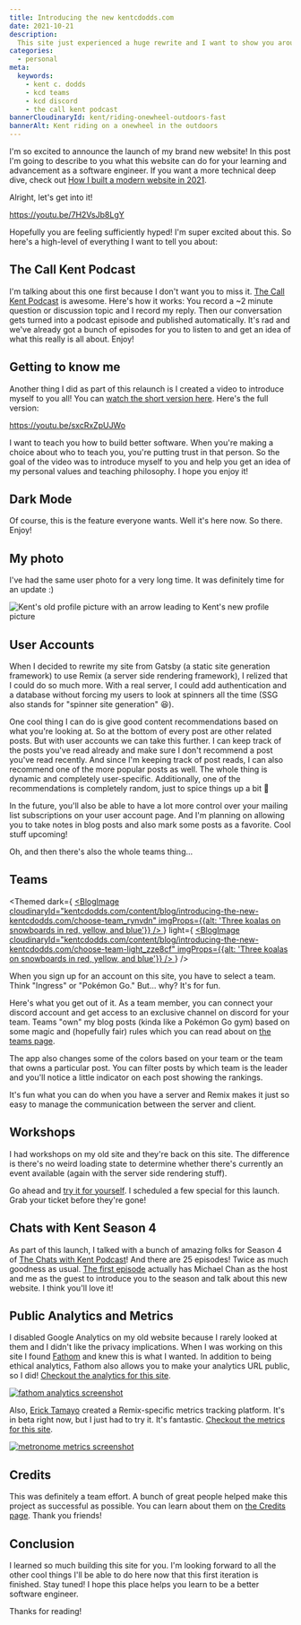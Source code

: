 ```yaml
---
title: Introducing the new kentcdodds.com
date: 2021-10-21
description:
  This site just experienced a huge rewrite and I want to show you around a bit.
categories:
  - personal
meta:
  keywords:
    - kent c. dodds
    - kcd teams
    - kcd discord
    - the call kent podcast
bannerCloudinaryId: kent/riding-onewheel-outdoors-fast
bannerAlt: Kent riding on a onewheel in the outdoors
---
```


I'm so excited to announce the launch of my brand new website! In this post I'm
going to describe to you what this website can do for your learning and
advancement as a software engineer. If you want a more technical deep dive,
check out
[How I built a modern website in 2021](/blog/how-i-built-a-modern-website-in-2021).

Alright, let's get into it!

https://youtu.be/7H2VsJb8LgY

Hopefully you are feeling sufficiently hyped! I'm super excited about this. So
here's a high-level of everything I want to tell you about:

## The Call Kent Podcast

I'm talking about this one first because I don't want you to miss it.
[The Call Kent Podcast](/calls) is awesome. Here's how it works: You record a ~2
minute question or discussion topic and I record my reply. Then our conversation
gets turned into a podcast episode and published automatically. It's rad and
we've already got a bunch of episodes for you to listen to and get an idea of
what this really is all about. Enjoy!

## Getting to know me

Another thing I did as part of this relaunch is I created a video to introduce
myself to you all! You can
[watch the short version here](https://youtu.be/a7VxBwLGcDE). Here's the full
version:

https://youtu.be/sxcRxZpUJWo

I want to teach you how to build better software. When you're making a choice
about who to teach you, you're putting trust in that person. So the goal of the
video was to introduce myself to you and help you get an idea of my personal
values and teaching philosophy. I hope you enjoy it!

## Dark Mode

Of course, this is the feature everyone wants. Well it's here now. So there.
Enjoy!

## My photo

I've had the same user photo for a very long time. It was definitely time for an
update :)

![Kent's old profile picture with an arrow leading to Kent's new profile picture](https://res.cloudinary.com/kentcdodds-com/image/upload/kentcdodds.com/content/blog/introducing-the-new-kentcdodds.com/new-kent_luxjl8.png)

## User Accounts

When I decided to rewrite my site from Gatsby (a static site generation
framework) to use Remix (a server side rendering framework), I relized that I
could do so much more. With a real server, I could add authentication and a
database without forcing my users to look at spinners all the time (SSG also
stands for "spinner site generation" 😆).

One cool thing I can do is give good content recommendations based on what
you're looking at. So at the bottom of every post are other related posts. But
with user accounts we can take this further. I can keep track of the posts
you've read already and make sure I don't recommend a post you've read recently.
And since I'm keeping track of post reads, I can also recommend one of the more
popular posts as well. The whole thing is dynamic and completely user-specific.
Additionally, one of the recommendations is completely random, just to spice
things up a bit 🤌

In the future, you'll also be able to have a lot more control over your mailing
list subscriptions on your user account page. And I'm planning on allowing you
to take notes in blog posts and also mark some posts as a favorite. Cool stuff
upcoming!

Oh, and then there's also the whole teams thing...

## Teams

<Themed
  dark={
    <a href="/signup">
      <BlogImage
        cloudinaryId="kentcdodds.com/content/blog/introducing-the-new-kentcdodds.com/choose-team_rynvdn"
        imgProps={{alt: 'Three koalas on snowboards in red, yellow, and blue'}}
      />
    </a>
  }
  light={
    <a href="/signup">
      <BlogImage
        cloudinaryId="kentcdodds.com/content/blog/introducing-the-new-kentcdodds.com/choose-team-light_zze8cf"
        imgProps={{alt: 'Three koalas on snowboards in red, yellow, and blue'}}
      />
    </a>
  }
/>

When you sign up for an account on this site, you have to select a team. Think
"Ingress" or "Pokémon Go." But... why? It's for fun.

Here's what you get out of it. As a team member, you can connect your discord
account and get access to an exclusive channel on discord for your team. Teams
"own" my blog posts (kinda like a Pokémon Go gym) based on some magic and
(hopefully fair) rules which you can read about on [the teams page](/teams).

The app also changes some of the colors based on your team or the team that owns
a particular post. You can filter posts by which team is the leader and you'll
notice a little indicator on each post showing the rankings.

It's fun what you can do when you have a server and Remix makes it just so easy
to manage the communication between the server and client.

## Workshops

I had workshops on my old site and they're back on this site. The difference is
there's no weird loading state to determine whether there's currently an event
available (again with the server side rendering stuff).

Go ahead and [try it for yourself](/workshops). I scheduled a few special for
this launch. Grab your ticket before they're gone!

## Chats with Kent Season 4

As part of this launch, I talked with a bunch of amazing folks for Season 4 of
[The Chats with Kent Podcast](/chats)! And there are 25 episodes! Twice as much
goodness as usual. [The first episode](/chats/04/01) actually has Michael Chan
as the host and me as the guest to introduce you to the season and talk about
this new website. I think you'll love it!

## Public Analytics and Metrics

I disabled Google Analytics on my old website because I rarely looked at them
and I didn't like the privacy implications. When I was working on this site I
found [Fathom](https://kcd.im/fathom) and knew this is what I wanted. In
addition to being ethical analytics, Fathom also allows you to make your
analytics URL public, so I did!
[Checkout the analytics for this site](https://kcd.im/kcd-fathom).

[![fathom analytics screenshot](https://res.cloudinary.com/kentcdodds-com/image/upload/kentcdodds.com/content/blog/introducing-the-new-kentcdodds.com/fathom_gx7md5.png)](https://kcd.im/kcd-fathom)

Also, [Erick Tamayo](https://twitter.com/ericktamayo) created a Remix-specific
metrics tracking platform. It's in beta right now, but I just had to try it.
It's fantastic.
[Checkout the metrics for this site](https://kcd.im/kcd-metronome).

[![metronome metrics screenshot](https://res.cloudinary.com/kentcdodds-com/image/upload/kentcdodds.com/content/blog/introducing-the-new-kentcdodds.com/metronome_b08gpc.png)](https://kcd.im/kcd-metronome)

## Credits

This was definitely a team effort. A bunch of great people helped make this
project as successful as possible. You can learn about them on
[the Credits page](/credits). Thank you friends!

## Conclusion

I learned so much building this site for you. I'm looking forward to all the
other cool things I'll be able to do here now that this first iteration is
finished. Stay tuned! I hope this place helps you learn to be a better software
engineer.

Thanks for reading!

